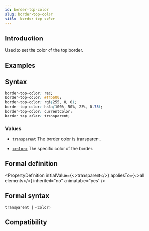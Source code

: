 ```yaml
---
id: border-top-color
slug: border-top-color
title: border-top-color
---
```


## Introduction

Used to set the color of the top border.

## Examples


<Go
  example="css-api"
  defaultFile="src/border-top-color/App.tsx"
  img="https://lf-lynx.tiktok-cdns.com/obj/lynx-artifacts-oss-sg/lynx-website/assets/doc/css/border-color-edge.jpg"
  defaultEntryFile="dist/border-top-color.lynx.bundle"
  entry="src/border-top-color"
/>

## Syntax

```css
border-top-color: red;
border-top-color: #ffbb00;
border-top-color: rgb(255, 0, 0);
border-top-color: hsla(100%, 50%, 25%, 0.75);
border-top-color: currentColor;
border-top-color: transparent;
```

### Values

- `transparent`
  The border color is transparent.

- [`<color>`](/api/css/data-type/color)
  The specific color of the border.

## Formal definition


<PropertyDefinition
  initialValue={<>transparent</>}
  appliesTo={<>all elements</>}
  inherited="no"
  animatable="yes"
/>

## Formal syntax

```
transparent | <color>
```

## Compatibility


<LegacyCompatTable metadata="css/properties/border-top-color" />
